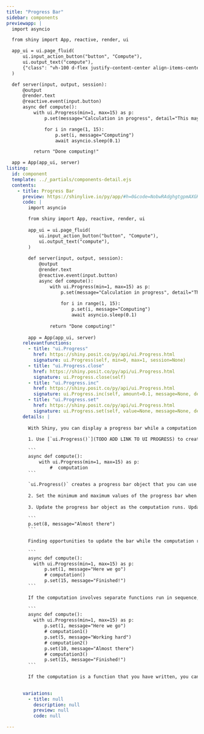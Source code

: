 ```yaml
---
title: "Progress Bar"
sidebar: components 
previewapp: |
  import asyncio

  from shiny import App, reactive, render, ui

  app_ui = ui.page_fluid(
      ui.input_action_button("button", "Compute"),
      ui.output_text("compute"),
      {"class": "vh-100 d-flex justify-content-center align-items-center px-4"}
  )

  def server(input, output, session):
      @output
      @render.text
      @reactive.event(input.button)
      async def compute():
          with ui.Progress(min=1, max=15) as p:
              p.set(message="Calculation in progress", detail="This may take a while...")

              for i in range(1, 15):
                  p.set(i, message="Computing")
                  await asyncio.sleep(0.1)

          return "Done computing!"

  app = App(app_ui, server)
listing:
  id: component
  template: ../_partials/components-detail.ejs
  contents:
    - title: Progress Bar
      preview: https://shinylive.io/py/app/#h=0&code=NobwRAdghgtgpmAXGKAHVA6VBPMAaMAYwHsIAXOcpMASxlWICcyACKAZ2wkJuIB0IAgGaNiMFuwAWNCNhZ0GzFgEF0eFozhRCZGgDc46zRAAmcRuoCuNAQLSoA+tZYBeFtaxQA5nAdCANtYmABQCLOHuNBgyqJZkDtq6pA4ARnFkpKFgaWQZgvgsfGAAwmKxFEUAlHhhER7EceUOFAAeZFkk9HFwVTUQlbamcEIS5gaMwTFx6g1k5erscOzsvP2IteEAArPlGyybxmaMGK1kewdaOvpwGHAG5JMQ5Rg5eQMQEWyc3CxmI53lODBSrrD6fCIAdxoZEkkQwAAVRF5NMtgjAZC4AIzqGBQFpYgCslS+LFQoPBFNJGEW7Xgy28cBcRWKUH8hEs-igSQ+MlJSJR7CK6jMZCgNH8TLAABVpOwWLi5KKANZwNgsCHSfw3DAYKqDSngoRMeTyD6MKAQHzBbEsTFE8kGymYGmTHFLdgMyWlLq6S16sGO8FQCFi1gcLg8YjUrVwVDBAAMGEx7z2n00ZEsjA+RQAIqRVQC4jIvABCIqDeyuFToYL2Jw0BZjcyVMAAXwAukA
      code: |
        import asyncio

        from shiny import App, reactive, render, ui
        
        app_ui = ui.page_fluid(
            ui.input_action_button("button", "Compute"),
            ui.output_text("compute"),
        )
        
        def server(input, output, session):
            @output
            @render.text
            @reactive.event(input.button)
            async def compute():
                with ui.Progress(min=1, max=15) as p:
                    p.set(message="Calculation in progress", detail="This may take a while...")
        
                    for i in range(1, 15):
                        p.set(i, message="Computing")
                        await asyncio.sleep(0.1)
        
                return "Done computing!"
        
        app = App(app_ui, server)
      relevantfunctions:
        - title: "ui.Progress"
          href: https://shiny.posit.co/py/api/ui.Progress.html
          signature: ui.Progress(self, min=0, max=1, session=None)
        - title: "ui.Progress.close"
          href: https://shiny.posit.co/py/api/ui.Progress.html
          signature: ui.Progress.close(self)
        - title: "ui.Progress.inc"
          href: https://shiny.posit.co/py/api/ui.Progress.html
          signature: ui.Progress.inc(self, amount=0.1, message=None, detail=None)
        - title: "ui.Progress.set"
          href: https://shiny.posit.co/py/api/ui.Progress.html
          signature: ui.Progress.set(self, value=None, message=None, detail=None)
      details: |
      
        With Shiny, you can display a progress bar while a computation runs by running the computation bar within a special computation manager. Here's how: 
      
        1. Use [`ui.Progress()`](TODO ADD LINK TO UI PROGRESS) to create a computation manager, and use `with` to run the computation within the manager. For example, you might set up a progress bar like this:
    
        ```
        async def compute():
            with ui.Progress(min=1, max=15) as p:
                #  computation
        ```
  
        `ui.Progress()` creates a progress bar object that you can use to update the progress bar that is displayed during the computation.
      
        2. Set the minimum and maximum values of the progress bar when you call `ui.Progress()`. These provide the outer bounds for the progress to display. For example, in the code above, when the bar is at 1, it would appear empty. When it is at 8, it would appear half full. When it is at 15, it would appear complete.
      
        3. Update the progress bar object as the computation runs. Updating the object is simple: you can call its `set()` method to change the location of the progress bar, as well as the message it displays. For example the code below would update the progress bar above to half finished, and change the message that accompanies the bar to "Almost there!".
      
        ```
        p.set(8, message="Almost there")
        ```
      
        Finding opportunities to update the bar while the computation runs is more tricky. To have a responsive bar, you will need to interlace `set()` calls with the computation that runs. If the computation is a function from an external package, you may only be able to alert the user when the computation begins and when it finishes, which is unlikely to be satisfying:
        
        ```
        async def compute():
          with ui.Progress(min=1, max=15) as p:
              p.set(1, message="Here we go")
              # computation()
              p.set(15, message="Finished!")
        ```
        
        If the computation involves separate functions run in sequence, you can update the progress bar after each function:
        
        ```
        async def compute():
          with ui.Progress(min=1, max=15) as p:
              p.set(1, message="Here we go")
              # computation1()
              p.set(5, message="Working hard")
              # computation2()
              p.set(10, message="Almost there")
              # computation3()
              p.set(15, message="Finished!")
        ```
        
        If the computation is a function that you have written, you can write the function to accept a progress bar object to update as it runs.
      

      variations:
        - title: null
          description: null
          preview: null
          code: null

---
```


:::{.component}
:::

